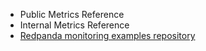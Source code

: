 
- <Link to={props.frontmatter && props.frontmatter.linkRoot + 'reference/public-metrics-reference'}>Public Metrics Reference</Link>
- <Link to={props.frontmatter && props.frontmatter.linkRoot + 'reference/internal-metrics-reference'}>Internal Metrics Reference</Link>
- [Redpanda monitoring examples repository](https://github.com/redpanda-data/observability)
